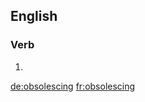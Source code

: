 ==English==

===Verb===
{{head|en|present participle}}

# {{present participle of|obsolesce|lang=en|nocat=1}}

[[de:obsolescing]]
[[fr:obsolescing]]